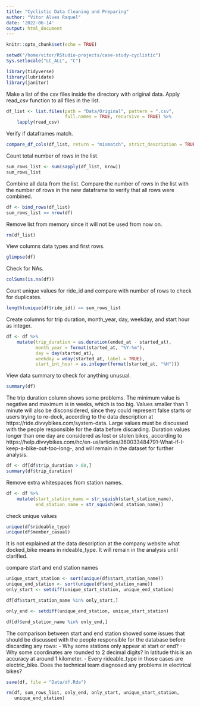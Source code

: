 ```yaml
---
title: "Cyclistic Data Cleaning and Preparing"
author: "Vitor Alves Raquel"
date: '2022-06-14'
output: html_document
---
```


```r
knitr::opts_chunk$set(echo = TRUE)
```

```r
setwd("/home/vitor/RStudio-projects/case-study-cyclistic")
Sys.setlocale("LC_ALL", "C")
```


```r
library(tidyverse)
library(lubridate)
library(janitor)
```

Make a list of the csv files inside the directory with original data.
Apply read_csv function to all files in the list.

```r
df_list <- list.files(path = "Data/Original", pattern = ".csv", 
                      full.names = TRUE, recursive = TRUE) %>% 
    lapply(read_csv)
```

Verify if dataframes match.

```r
compare_df_cols(df_list, return = "mismatch", strict_description = TRUE)
```



Count total number of rows in the list.

```r
sum_rows_list <- sum(sapply(df_list, nrow))
sum_rows_list
```

Combine all data from the list. Compare the number of rows in the list with the
number of rows in the new dataframe to verify that all rows were combined.

```r
df <- bind_rows(df_list)
sum_rows_list == nrow(df)

```
Remove list from memory since it will not be used from now on.
```r
rm(df_list)
```

View columns data types and first rows.

```r
glimpse(df)
```
Check for NAs.

```r
colSums(is.na(df))
```
Count unique values for ride_id and compare with number of rows to check for 
duplicates.

```r
length(unique(df$ride_id)) == sum_rows_list
```

Create columns for trip duration, month_year, day, weekday, and start hour as 
integer.

```r
df <- df %>% 
    mutate(trip_duration = as.duration(ended_at - started_at),
           month_year = format(started_at, "%Y-%m"),
           day = day(started_at),
           weekday = wday(started_at, label = TRUE),
           start_int_hour = as.integer(format(started_at, "%H")))
```


View data summary to check for anything unusual.

```r
summary(df)
```

The trip duration column shows some problems. The minimum value is negative and 
maximum is in weeks, which is too big. 
Values smaller than 1 minute will also be disconsidered, since they could 
represent false starts or users trying to re-dock, according to the data 
description at https://ride.divvybikes.com/system-data.
Large values must be discussed with the people responsible for the data before 
discarding. Duration values longer than one day are considered as lost or stolen 
bikes, according to 
https://help.divvybikes.com/hc/en-us/articles/360033484791-What-if-I-keep-a-bike-out-too-long-, 
and will remain in the dataset for further analysis.

```r
df <- df[df$trip_duration > 60,]
summary(df$trip_duration)
```

Remove extra whitespaces from station names.

```r
df <- df %>% 
    mutate(start_station_name = str_squish(start_station_name),
           end_station_name = str_squish(end_station_name))
```

check unique values

```r
unique(df$rideable_type)
unique(df$member_casual)
```
It is not explained at the data description at the company website what 
docked_bike means in rideable_type. It will remain in the analysis until 
clarified.

compare start and end station names

```r
unique_start_station <- sort(unique(df$start_station_name))
unique_end_station <- sort(unique(df$end_station_name))
only_start <- setdiff(unique_start_station, unique_end_station)
```

```r
df[df$start_station_name %in% only_start,]
```

```r
only_end <- setdiff(unique_end_station, unique_start_station)
```

```r
df[df$end_station_name %in% only_end,]
```

The comparison between start and end station showed some issues that should be 
discussed with the people responsible for the database before discarding any 
rows:
- Why some stations only appear at start or end?
- Why some coordinates are rounded to 2 decimal digits? In latitude this is an 
accuracy at around 1 kilometer.
- Every rideable_type in those cases are electric_bike. Does the technical team 
diagnosed any problems in electrical bikes?


```r
save(df, file = "Data/df.Rda")
```

```r
rm(df, sum_rows_list, only_end, only_start, unique_start_station, 
   unique_end_station)
```


